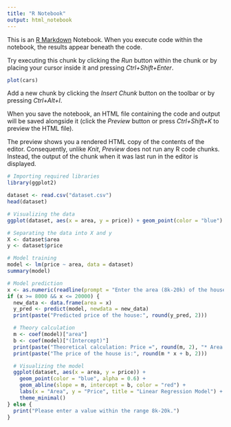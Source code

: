 ```yaml
---
title: "R Notebook"
output: html_notebook
---
```


This is an [R Markdown](http://rmarkdown.rstudio.com) Notebook. When you execute code within the notebook, the results appear beneath the code. 

Try executing this chunk by clicking the *Run* button within the chunk or by placing your cursor inside it and pressing *Ctrl+Shift+Enter*. 

```r
plot(cars)
```

Add a new chunk by clicking the *Insert Chunk* button on the toolbar or by pressing *Ctrl+Alt+I*.

When you save the notebook, an HTML file containing the code and output will be saved alongside it (click the *Preview* button or press *Ctrl+Shift+K* to preview the HTML file).

The preview shows you a rendered HTML copy of the contents of the editor. Consequently, unlike *Knit*, *Preview* does not run any R code chunks. Instead, the output of the chunk when it was last run in the editor is displayed.
```r
# Importing required libraries
library(ggplot2)
```
```r
dataset <- read.csv("dataset.csv")
head(dataset)
```
```r
# Visualizing the data
ggplot(dataset, aes(x = area, y = price)) + geom_point(color = "blue") +labs(x = "Area", y = "Price", title = "Scatter Plot of Area vs Price") +theme_minimal()
```
```r
# Separating the data into X and y
X <- dataset$area
y <- dataset$price
```

```r
# Model training
model <- lm(price ~ area, data = dataset)
summary(model)
```
```r
# Model prediction
x <- as.numeric(readline(prompt = "Enter the area (8k-20k) of the house you want to predict the price of: "))
if (x >= 8000 && x <= 20000) {
  new_data <- data.frame(area = x)
  y_pred <- predict(model, newdata = new_data)
  print(paste("Predicted price of the house:", round(y_pred, 2)))

  # Theory calculation
  m <- coef(model)["area"]
  b <- coef(model)["(Intercept)"]
  print(paste("Theoretical calculation: Price =", round(m, 2), "* Area +", round(b, 2)))
  print(paste("The price of the house is:", round(m * x + b, 2)))

  # Visualizing the model
  ggplot(dataset, aes(x = area, y = price)) +
    geom_point(color = "blue", alpha = 0.6) +
    geom_abline(slope = m, intercept = b, color = "red") +
    labs(x = "Area", y = "Price", title = "Linear Regression Model") +
    theme_minimal()
} else {
  print("Please enter a value within the range 8k-20k.")
}
```



